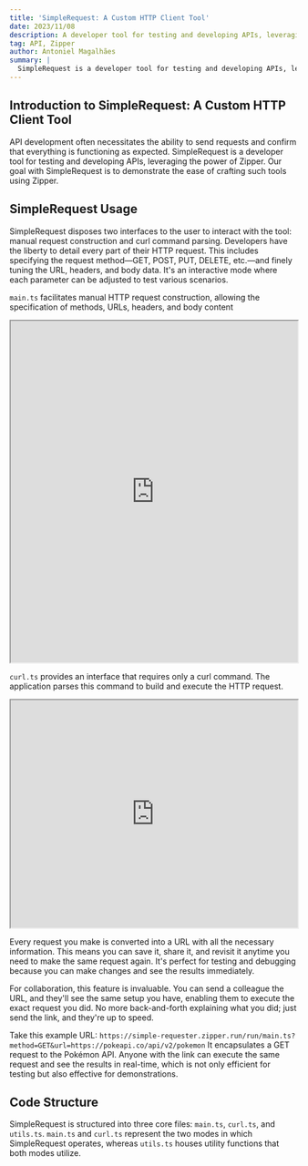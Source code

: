 ```yaml
---
title: 'SimpleRequest: A Custom HTTP Client Tool'
date: 2023/11/08
description: A developer tool for testing and developing APIs, leveraging the power of Zipper.
tag: API, Zipper
author: Antoniel Magalhães
summary: |
  SimpleRequest is a developer tool for testing and developing APIs, leveraging the power of Zipper. It's a custom HTTP client that allows you to make requests and see the results in real-time. It's perfect for testing and debugging because you can make changes and see the results immediately.
---
```


## Introduction to SimpleRequest: A Custom HTTP Client Tool

API development often necessitates the ability to send requests and confirm that everything is functioning as expected. SimpleRequest is a developer tool for testing and developing APIs, leveraging the power of Zipper. Our goal with SimpleRequest is to demonstrate the ease of crafting such tools using Zipper.

## SimpleRequest Usage

SimpleRequest disposes two interfaces to the user to interact with the tool: manual request construction and curl command parsing. Developers have the liberty to detail every part of their HTTP request. This includes specifying the request method—GET, POST, PUT, DELETE, etc.—and finely tuning the URL, headers, and body data. It's an interactive mode where each parameter can be adjusted to test various scenarios.

`main.ts` facilitates manual HTTP request construction, allowing the specification of methods, URLs, headers, and body content

<iframe
  width="100%"
  height="600"
  src="https://simple-requester.zipper.run/embed/run/main.ts"
></iframe>

`curl.ts` provides an interface that requires only a curl command. The application parses this command to build and execute the HTTP request.

<iframe
  width="100%"
  height="400"
  src="https://simple-requester.zipper.run/embed/run/curl.ts"
></iframe>

Every request you make is converted into a URL with all the necessary information. This means you can save it, share it, and revisit it anytime you need to make the same request again. It's perfect for testing and debugging because you can make changes and see the results immediately.

For collaboration, this feature is invaluable. You can send a colleague the URL, and they'll see the same setup you have, enabling them to execute the exact request you did. No more back-and-forth explaining what you did; just send the link, and they're up to speed.

Take this example URL: `https://simple-requester.zipper.run/run/main.ts?method=GET&url=https://pokeapi.co/api/v2/pokemon` It encapsulates a GET request to the Pokémon API. Anyone with the link can execute the same request and see the results in real-time, which is not only efficient for testing but also effective for demonstrations.

## Code Structure

SimpleRequest is structured into three core files: `main.ts`, `curl.ts`, and `utils.ts`. `main.ts` and `curl.ts` represent the two modes in which SimpleRequest operates, whereas `utils.ts` houses utility functions that both modes utilize.
